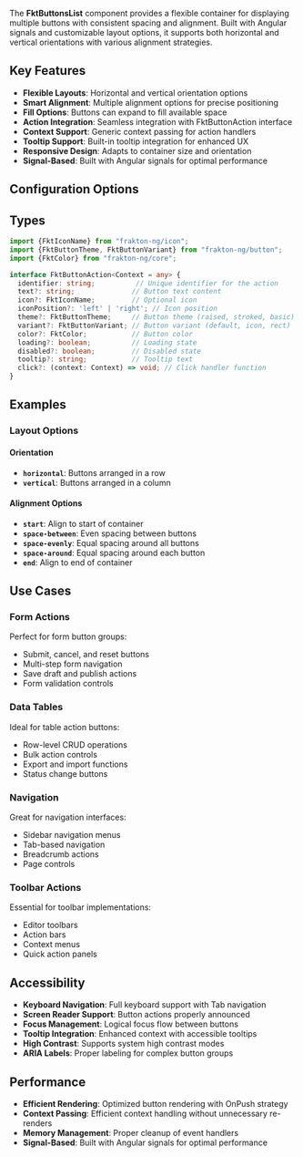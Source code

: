
<Meta of={fktButtonsListStories} />

The **FktButtonsList** component provides a flexible container for displaying multiple buttons with consistent spacing and alignment. Built with Angular signals and customizable layout options, it supports both horizontal and vertical orientations with various alignment strategies.

## Key Features

- **Flexible Layouts**: Horizontal and vertical orientation options
- **Smart Alignment**: Multiple alignment options for precise positioning
- **Fill Options**: Buttons can expand to fill available space
- **Action Integration**: Seamless integration with FktButtonAction interface
- **Context Support**: Generic context passing for action handlers
- **Tooltip Support**: Built-in tooltip integration for enhanced UX
- **Responsive Design**: Adapts to container size and orientation
- **Signal-Based**: Built with Angular signals for optimal performance

## Configuration Options

<ArgTypes/>

## Types
```typescript
import {FktIconName} from "frakton-ng/icon";
import {FktButtonTheme, FktButtonVariant} from "frakton-ng/button";
import {FktColor} from "frakton-ng/core";

interface FktButtonAction<Context = any> {
  identifier: string;          // Unique identifier for the action
  text?: string;              // Button text content
  icon?: FktIconName;         // Optional icon
  iconPosition?: 'left' | 'right'; // Icon position
  theme?: FktButtonTheme;     // Button theme (raised, stroked, basic)
  variant?: FktButtonVariant; // Button variant (default, icon, rect)
  color?: FktColor;           // Button color
  loading?: boolean;          // Loading state
  disabled?: boolean;         // Disabled state
  tooltip?: string;           // Tooltip text
  click?: (context: Context) => void; // Click handler function
}
```

## Examples

<StoryDoc of={fktButtonsListStories.Preview}/>
<StoryDoc of={fktButtonsListStories.FormActions}/>
<StoryDoc of={fktButtonsListStories.VerticalList}/>
<StoryDoc of={fktButtonsListStories.IconOnlyActions}/>
<StoryDoc of={fktButtonsListStories.DataTableActions}/>
<StoryDoc of={fktButtonsListStories.BulkActions}/>
<StoryDoc of={fktButtonsListStories.ToolbarActions}/>
<StoryDoc of={fktButtonsListStories.FloatingActions}/>
<StoryDoc of={fktButtonsListStories.LoadingStates}/>
<StoryDoc of={fktButtonsListStories.DisabledStates}/>

### Layout Options

#### Orientation
- **`horizontal`**: Buttons arranged in a row
- **`vertical`**: Buttons arranged in a column

#### Alignment Options
- **`start`**: Align to start of container
- **`space-between`**: Even spacing between buttons
- **`space-evenly`**: Equal spacing around all buttons
- **`space-around`**: Equal spacing around each button
- **`end`**: Align to end of container

## Use Cases

### Form Actions
Perfect for form button groups:
- Submit, cancel, and reset buttons
- Multi-step form navigation
- Save draft and publish actions
- Form validation controls

### Data Tables
Ideal for table action buttons:
- Row-level CRUD operations
- Bulk action controls
- Export and import functions
- Status change buttons

### Navigation
Great for navigation interfaces:
- Sidebar navigation menus
- Tab-based navigation
- Breadcrumb actions
- Page controls

### Toolbar Actions
Essential for toolbar implementations:
- Editor toolbars
- Action bars
- Context menus
- Quick action panels

## Accessibility

- **Keyboard Navigation**: Full keyboard support with Tab navigation
- **Screen Reader Support**: Button actions properly announced
- **Focus Management**: Logical focus flow between buttons
- **Tooltip Integration**: Enhanced context with accessible tooltips
- **High Contrast**: Supports system high contrast modes
- **ARIA Labels**: Proper labeling for complex button groups

## Performance

- **Efficient Rendering**: Optimized button rendering with OnPush strategy
- **Context Passing**: Efficient context handling without unnecessary re-renders
- **Memory Management**: Proper cleanup of event handlers
- **Signal-Based**: Built with Angular signals for optimal performance
